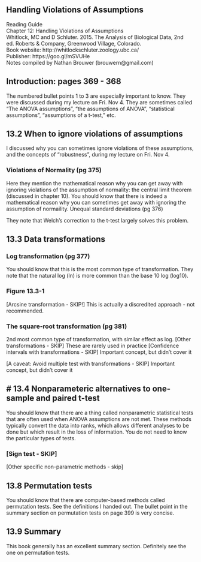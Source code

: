 ## Handling Violations of Assumptions

| Reading Guide
| Chapter 12: Handling Violations of Assumptions
| Whitlock, MC and D Schluter.  2015.  The Analysis of Biological Data, 2nd ed.  Roberts & Company, Greenwood Village, Colorado.  
| Book website: http://whitlockschluter.zoology.ubc.ca/
| Publisher: https://goo.gl/mSVUHe
| Notes compiled by Nathan Brouwer (brouwern@gmail.com)




## Introduction: pages 369 - 368
The numbered bullet points 1 to 3 are especially important to know.  They were discussed during my lecture on Fri. Nov 4.  They are sometimes called "The ANOVA assumptions", "the assumptions of ANOVA", "statistical assumptions", "assumptions of a t-test," etc.

## 13.2 When to ignore violations of assumptions
I discussed why you can sometimes ignore violations of these assumptions, and the concepts of "robustness", during my lecture on Fri. Nov 4.

### Violations of Normality (pg 375)
Here they mention the mathematical reason why you can get away with ignoring violations of the assumption of normality: the central limit theorem (discussed in chapter 10).  You should know that there is indeed a mathematical reason why you can sometimes get away with ignoring the assumption of normaility.
Unequal standard deviations (pg 376)

They note that Welch's correction to the t-test largely solves this problem.

## 13.3 Data transformations

### Log transformation (pg 377)
You should know that this is the most common type of transformation.  They note that the natural log (ln) is more common than the base 10 log (log10).

### Figure 13.3-1
[Arcsine transformation - SKIP!]  This is actually a discredited approach - not recommended.

### The square-root transformation (pg 381)
2nd most common type of transformation, with similar effect as log.
[Other transformations - SKIP] These are rarely used in practice
[Confidence intervals with transformations - SKIP] Important concept, but didn't cover it

[A caveat: Avoid multiple test with transformations - SKIP] Important concept, but didn't cover it

## # 13.4 Nonparameteric alternatives to one-sample and paired t-test
You should know that there are a thing called nonparametric statistical tests that are often used when ANOVA assumptions are not met.  These methods typically convert the data into ranks, which allows different analyses to be done but which result in the loss of information.  You do not need to know the particular types of tests.

### [Sign test - SKIP]
[Other specific non-parametric methods - skip]

## 13.8 Permutation tests
You should know that there are computer-based methods called permutation tests.  See the definitions I handed out.  The bullet point in the summary section on permutation tests on page 399 is very concise.

## 13.9 Summary
This book generally has an excellent summary section.  Definitely see the one on permutation tests.
